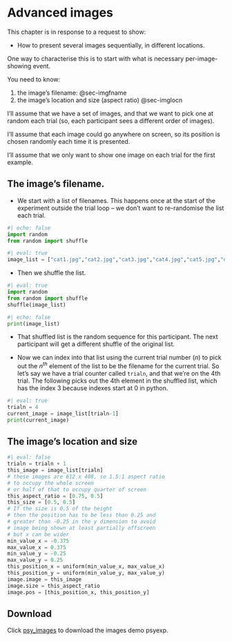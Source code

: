 # Advanced images

This chapter is in response to a request to show:

* How to present several images sequentially, in different locations.

One way to characterise this is to start with what is necessary per-image-showing event.

You need to know:

1. the image's filename: @sec-imgfname
2. the image's location and size (aspect ratio) @sec-imglocn

I'll assume that we have a set of images, and that we want to pick one at random each trial (so, each participant sees a different order of images). 

I'll assume that each image could go anywhere on screen, so its position is chosen randomly each time it is presented.

I'll assume that we only want to show one image on each trial for the first example.


## The image's filename. {#sec-imgfname}

* We start with a list of filenames. This happens once at the start of the experiment outside the trial loop -- we don't want to re-randomise the list each trial.


```python
#| echo: false
import random
from random import shuffle
```


```python
#| eval: true
image_list = ["cat1.jpg","cat2.jpg","cat3.jpg","cat4.jpg","cat5.jpg","dog1.jpg","dog2.jpg","dog3.jpg","dog4.jpg","dog5.jpg"]
```

* Then we shuffle the list.

```python
#| eval: true
import random
from random import shuffle
shuffle(image_list)
```

```python
#| echo: false
print(image_list)
```

* That shuffled list is the random sequence for this participant. The next participant will get a different shuffle of the original list.

* Now we can index into that list using the current trial number ($n$) to pick out the $n^{th}$ element of the list to be the filename for the current trial. So let's say we have a trial counter called `trialn`, and that we're on the 4th trial. The following picks out the 4th element in the shuffled list, which has the index $3$ because indexes start at 0 in python.

<!-- ^[Recall that python indexes start at $0$ so if this is the 4th trial and we want the 4th element of the list then our index should be 3. If you start the trial counter at $-1$ instead of $0$ and increment it each trial then you can use the trial counter as the index, otherwise if you start at 0 and increment each trial you have to subtract one from the counter to use it as an index]. -->


```python
#| eval: true
trialn = 4
current_image = image_list[trialn-1]
print(current_image)
```

## The image's location and size {#sec-imglocn}

```python
#| eval: false
trialn = trialn + 1
this_image = image_list[trialn]
# these images are 612 x 408, so 1.5:1 aspect ratio 
# to occupy the whole screen
# or half of that to occupy quarter of screen
this_aspect_ratio = [0.75, 0.5]
this_size = [0.5, 0.5]
# If the size is 0.5 of the height
# then the position has to be less than 0.25 and 
# greater than -0.25 in the y dimension to avoid 
# image being shown at least partially offscreen
# but x can be wider
min_value_x = -0.375
max_value_x = 0.375
min_value_y = -0.25
max_value_y = 0.25
this_position_x = uniform(min_value_x, max_value_x)
this_position_y = uniform(min_value_y, max_value_y)
image.image = this_image
image.size = this_aspect_ratio
image.pos = [this_position_x, this_position_y]
```


:::{.callout-note}
## Download
Click [psy\file09_images](psy\file09_images) to download the images demo psyexp.
:::


